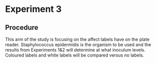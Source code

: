# Experiment 3

## Procedure

This arm of the study is focusing on the affect labels have on the plate reader. Staphylococcus epidermidis is the organism to be used and the results from Experiments 1&2 will determine at what inoculum levels. Coloured labels and white labels will be compared versus no labels. 
